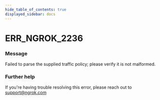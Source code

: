```yaml
---
hide_table_of_contents: true
displayed_sidebar: docs
---
```



# ERR_NGROK_2236

### Message

Failed to parse the supplied traffic policy; please verify it is not malformed.

<ErrorDetails error="err_ngrok_2236" />

### Further help

If you're having trouble resolving this error, please reach out to [support@ngrok.com](mailto:support@ngrok.com?subject=Help%20with%20ERR_NGROK_2236)
